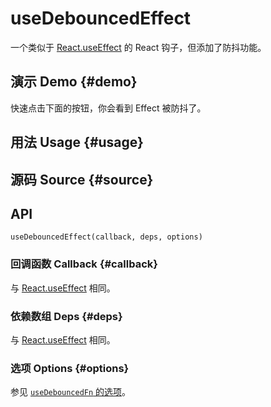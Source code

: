 # useDebouncedEffect


<HooksType category="Lifecycle" lowLevel />

一个类似于 [React.useEffect](https://react.dev/reference/react/useEffect) 的 React 钩子，但添加了防抖功能。

## 演示 Demo \{#demo}

快速点击下面的按钮，你会看到 Effect 被防抖了。


<App />

## 用法 Usage \{#usage}



## 源码 Source \{#source}


<Source />

## API

```tsx
useDebouncedEffect(callback, deps, options)
```

### 回调函数 Callback \{#callback}

与 [React.useEffect](https://react.dev/reference/react/useEffect) 相同。

### 依赖数组 Deps \{#deps}

与 [React.useEffect](https://react.dev/reference/react/useEffect) 相同。

### 选项 Options \{#options}

参见 [`useDebouncedFn` 的选项](/reference/use-debounced-fn/#options)。
